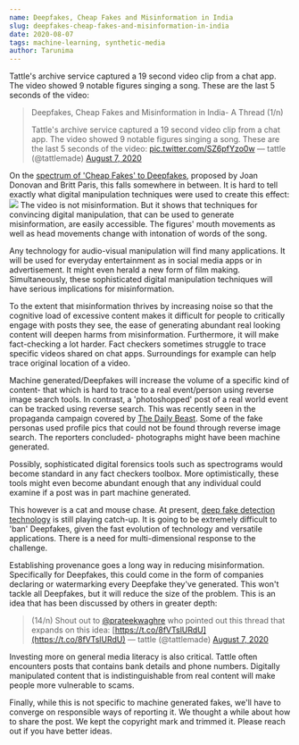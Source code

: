 ```yaml
---
name: Deepfakes, Cheap Fakes and Misinformation in India
slug: deepfakes-cheap-fakes-and-misinformation-in-india
date: 2020-08-07
tags: machine-learning, synthetic-media
author: Tarunima
---
```


Tattle's archive service captured a 19 second video clip from a chat app. The video showed 9 notable figures singing a song. These are the last 5 seconds of the video:

> Deepfakes, Cheap Fakes and Misinformation in India- A Thread (1/n)
> 
> Tattle&#39;s archive service captured a 19 second video clip from a chat app. The video showed 9 notable figures singing a song. These are the last 5 seconds of the video: [pic.twitter.com/SZ6pfYzo0w](https://t.co/SZ6pfYzo0w)
> &mdash; tattle (@tattlemade) [August 7, 2020](https://twitter.com/tattlemade/status/1291744030586355712?ref_src=twsrc%5Etfw)

On the [spectrum of 'Cheap Fakes' to Deepfakes](https://t.co/vnL3RwdoCL?amp=1), proposed by Joan Donovan and Britt Paris, this falls somewhere in between. It is hard to tell exactly what digital manipulation techniques were used to create this effect:
![](../images/Ee0zo9MUYAAySjq.png)
The video is not misinformation. But it shows that techniques for convincing digital manipulation, that can be used to generate misinformation, are easily accessible. The figures' mouth movements as well as head movements change with intonation of words of the song.

Any technology for audio-visual manipulation will find many applications. It will be used for everyday entertainment as in social media apps or in advertisement. It might even herald a new form of film making. Simultaneously, these sophisticated digital manipulation techniques will have serious implications for misinformation.

To the extent that misinformation thrives by increasing noise so that the cognitive load of excessive content makes it difficult for people to critically engage with posts they see, the ease of generating abundant real looking content will deepen harms from misinformation. Furthermore, it will make fact-checking a lot harder. Fact checkers sometimes struggle to trace specific videos shared on chat apps. Surroundings for example can help trace original location of a video.

Machine generated/Deepfakes will increase the volume of a specific kind of content- that which is hard to trace to a real event/person using reverse image search tools. In contrast, a 'photoshopped' post of a real world event can be tracked using reverse search. This was recently seen in the propaganda campaign covered by [The Daily Beast](https://t.co/9DQ86uhyQQ?amp=1). Some of the fake personas used profile pics that could not be found through reverse image search. The reporters concluded- photographs might have been machine generated.

Possibly, sophisticated digital forensics tools such as spectrograms would become standard in any fact checkers toolbox. More optimistically, these tools might even become abundant enough that any individual could examine if a post was in part machine generated.

This however is a cat and mouse chase. At present, [deep fake detection technology](https://t.co/uc0wJt0rhH?amp=1) is still playing catch-up. It is going to be extremely difficult to 'ban' Deepfakes, given the fast evolution of technology and versatile applications. There is a need for multi-dimensional response to the challenge. 

Establishing provenance goes a long way in reducing misinformation. Specifically for Deepfakes, this could come in the form of companies declaring or watermarking every Deepfake they've generated. This won't tackle all Deepfakes, but it will reduce the size of the problem. This is an idea that has been discussed by others in greater depth:

> (14/n) Shout out to [@prateekwaghre](https://twitter.com/prateekwaghre?ref_src=twsrc%5Etfw)  who pointed out this thread that expands on this idea: [https://t.co/8fVTslURdU](https://t.co/8fVTslURdU)
> &mdash; tattle (@tattlemade) [August 7, 2020](https://twitter.com/tattlemade/status/1291754916642295809?ref_src=twsrc%5Etfw)

Investing more on general media literacy is also critical. Tattle often encounters posts that contains bank details and phone numbers. Digitally manipulated content that is indistinguishable from real content will make people more vulnerable to scams.

Finally, while this is not specific to machine generated fakes, we'll have to converge on responsible ways of reporting it. We thought a while about how to share the post. We kept the copyright mark and trimmed it. Please reach out if you have better ideas.
